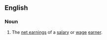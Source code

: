 ==English==

===Noun===
{{en-noun|sg=[[take]]-[[home]] [[pay]]|-}}

# The [[net earnings]] of a [[salary]] or [[wage]] [[earner]].